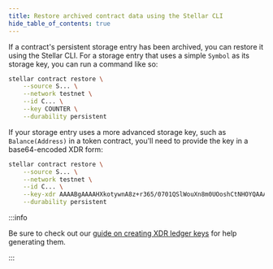 ```yaml
---
title: Restore archived contract data using the Stellar CLI
hide_table_of_contents: true
---
```


If a contract's persistent storage entry has been archived, you can restore it using the Stellar CLI. For a storage entry that uses a simple `Symbol` as its storage key, you can run a command like so:

```bash
stellar contract restore \
    --source S... \
    --network testnet \
    --id C... \
    --key COUNTER \
    --durability persistent
```

If your storage entry uses a more advanced storage key, such as `Balance(Address)` in a token contract, you'll need to provide the key in a base64-encoded XDR form:

```bash
stellar contract restore \
    --source S... \
    --network testnet \
    --id C... \
    --key-xdr AAAABgAAAAHXkotywnA8z+r365/0701QSlWouXn8m0UOoshCtNHOYQAAAA4AAAAHQmFsYW5jZQAAAAAB \
    --durability persistent
```

:::info

Be sure to check out our [guide on creating XDR ledger keys](../rpc/generate-ledger-keys-python.mdx) for help generating them.

:::
